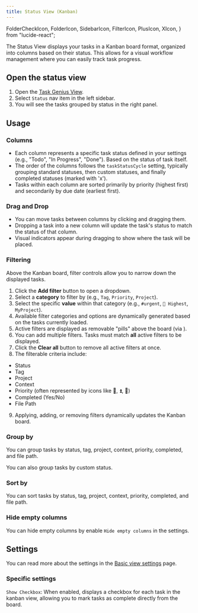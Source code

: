 ```yaml
---
title: Status View (Kanban)
---
```



  FolderCheckIcon,
  FolderIcon,
  SidebarIcon,
  FilterIcon,
  PlusIcon,
  XIcon,
} from "lucide-react";

The Status View displays your tasks in a Kanban board format, organized into columns based on their status. This allows for a visual workflow management where you can easily track task progress.

<VersionCallout version="8.0.0" />

## Open the status view

1. Open the [Task Genius View](/docs/task-view).
2. Select `Status` nav item in the left sidebar.
3. You will see the tasks grouped by status in the right panel.

## Usage

### Columns

- Each column represents a specific task status defined in your settings (e.g., "Todo", "In Progress", "Done"). Based on the status of task itself.
- The order of the columns follows the `taskStatusCycle` setting, typically grouping standard statuses, then custom statuses, and finally completed statuses (marked with 'x').
- Tasks within each column are sorted primarily by priority (highest first) and secondarily by due date (earliest first).

### Drag and Drop

- You can move tasks between columns by clicking and dragging them.
- Dropping a task into a new column will update the task's status to match the status of that column.
- Visual indicators appear during dragging to show where the task will be placed.

### Filtering

Above the Kanban board, filter controls allow you to narrow down the displayed tasks.

<VersionCallout version="8.0.0" />

1. Click the <PlusIcon className="inline-block w-5 h-5" /> **Add filter** button to open a dropdown.
2. Select a **category** to filter by (e.g., `Tag`, `Priority`, `Project`).
3. Select the specific **value** within that category (e.g., `#urgent`, `🔺 Highest`, `MyProject`).
4. Available filter categories and options are dynamically generated based on the tasks currently loaded.
5. Active filters are displayed as removable "pills" above the board (via <XIcon className="inline-block w-5 h-5" />).
6. You can add multiple filters. Tasks must match **all** active filters to be displayed.
7. Click the **Clear all** button to remove all active filters at once.
8. The filterable criteria include:

- Status
- Tag
- Project
- Context
- Priority (often represented by icons like 🔺, ⏫, 🔼)
- Completed (Yes/No)
- File Path

9. Applying, adding, or removing filters dynamically updates the Kanban board.

### Group by

You can group tasks by status, tag, project, context, priority, completed, and file path.

<VersionCallout version="8.7.0" />

You can also group tasks by custom status.

### Sort by

<VersionCallout version="8.7.0" />

You can sort tasks by status, tag, project, context, priority, completed, and file path.

### Hide empty columns

<VersionCallout version="8.7.0" />

You can hide empty columns by enable `Hide empty columns` in the settings.

## Settings

You can read more about the settings in the [Basic view settings](/docs/task-view/basic-view-settings#basic-settings) page.

### Specific settings

<VersionCallout version="8.1.0" />

`Show Checkbox`: When enabled, displays a checkbox for each task in the kanban view, allowing you to mark tasks as complete directly from the board.
